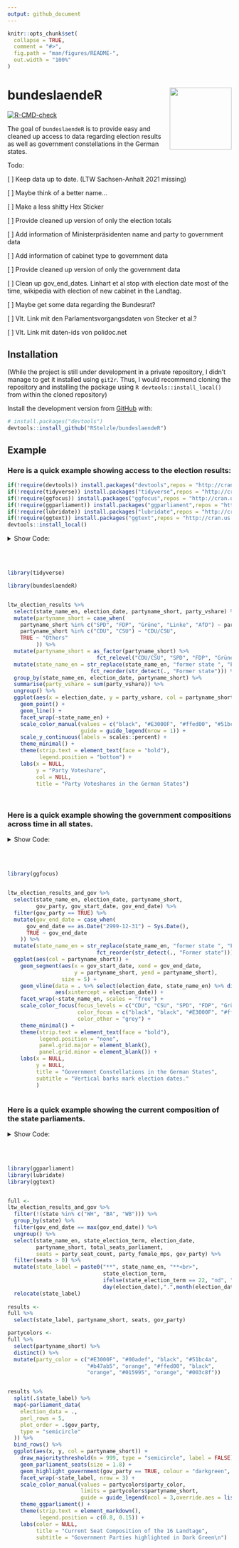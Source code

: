 ```yaml
---
output: github_document
---
```


<!-- README.md is generated from README.Rmd. Please edit that file -->

```r
knitr::opts_chunk$set(
  collapse = TRUE,
  comment = "#>",
  fig.path = "man/figures/README-",
  out.width = "100%"
)
```


# bundeslaendeR <img src='man/figures/hex_light_clipart.png' align="right" height="139" />

 <!-- badges: start -->
  [![R-CMD-check](https://github.com/RStelzle/bundeslaendeR/workflows/R-CMD-check/badge.svg)](https://github.com/RStelzle/bundeslaendeR/actions)
  <!-- badges: end -->

The goal of `bundeslaendeR` is to provide easy and cleaned up access to data regarding
election results as well as government constellations in the German states.



Todo:

[ ] Keep data up to date. (LTW Sachsen-Anhalt 2021 missing)

[ ] Maybe think of a better name...

[ ] Make a less shitty Hex Sticker

[ ] Provide cleaned up version of only the election totals

[ ] Add information of Ministerpräsidenten name and party to government data

[ ] Add information of cabinet type to government data

[ ] Provide cleaned up version of only the government data

[ ] Clean up gov_end_dates. Linhart et al stop with election date most of the time,
wikipedia with election of new cabinet in the Landtag.

[ ] Maybe get some data regarding the Bundesrat?

[ ] Vlt. Link mit den Parlamentsvorgangsdaten von Stecker et al.?

[ ] Vlt. Link mit daten-ids von polidoc.net



## Installation


(While the project is still under development in a private repository,
I didn't manage to get it installed using `git2r`. Thus, I would recommend
cloning the repository and installing the package using `R devtools::install_local()`
from within the cloned repository)

Install the development version from [GitHub](https://github.com/) with:

``` r
# install.packages("devtools")
devtools::install_github("RStelzle/bundeslaendeR")
```





## Example

### Here is a quick example showing access to the election results:

```r
if(!require(devtools)) install.packages("devtools",repos = "http://cran.us.r-project.org")
if(!require(tidyverse)) install.packages("tidyverse",repos = "http://cran.us.r-project.org")
if(!require(ggfocus)) install.packages("ggfocus",repos = "http://cran.us.r-project.org")
if(!require(ggparliament)) install.packages("ggparliament",repos = "http://cran.us.r-project.org")
if(!require(lubridate)) install.packages("lubridate",repos = "http://cran.us.r-project.org")
if(!require(ggtext)) install.packages("ggtext",repos = "http://cran.us.r-project.org")
devtools::install_local()
```




<details>
  <summary>Show Code:</summary>
  
```
library(tidyverse)

library(bundeslaendeR)


ltw_election_results %>% 
  select(state_name_en, election_date, partyname_short, party_vshare) %>% 
  mutate(partyname_short = case_when(
    partyname_short %in% c("SPD", "FDP", "Grüne", "Linke", "AfD") ~ partyname_short,
    partyname_short %in% c("CDU", "CSU") ~ "CDU/CSU", 
    TRUE ~ "Others"
         )) %>% 
  mutate(partyname_short = as_factor(partyname_short) %>% 
                            fct_relevel("CDU/CSU", "SPD", "FDP", "Grüne", "Linke", "AfD", "Others")) %>%
  mutate(state_name_en = str_replace(state_name_en, "former state ", "Former state of\n") %>% 
                          fct_reorder(str_detect(., "Former state"))) %>% 
  group_by(state_name_en, election_date, partyname_short) %>% 
  summarise(party_vshare = sum(party_vshare)) %>% 
  ungroup() %>% 
  ggplot(aes(x = election_date, y = party_vshare, col = partyname_short)) +
    geom_point() +
    geom_line() +
    facet_wrap(~state_name_en) +
    scale_color_manual(values = c("black", "#E3000F", "#ffed00", "#51bc4a", "#b47ab5", "#00adef", "grey"),
                       guide = guide_legend(nrow = 1)) +
    scale_y_continuous(labels = scales::percent) +
    theme_minimal() +
    theme(strip.text = element_text(face = "bold"),
          legend.position = "bottom") +
    labs(x = NULL,
         y = "Party Voteshare",
         col = NULL,
         title = "Party Voteshares in the German States")

```

</details>


<br><br>


```r
library(tidyverse)

library(bundeslaendeR)


ltw_election_results %>% 
  select(state_name_en, election_date, partyname_short, party_vshare) %>% 
  mutate(partyname_short = case_when(
    partyname_short %in% c("SPD", "FDP", "Grüne", "Linke", "AfD") ~ partyname_short,
    partyname_short %in% c("CDU", "CSU") ~ "CDU/CSU", 
    TRUE ~ "Others"
         )) %>% 
  mutate(partyname_short = as_factor(partyname_short) %>% 
                            fct_relevel("CDU/CSU", "SPD", "FDP", "Grüne", "Linke", "AfD", "Others")) %>%
  mutate(state_name_en = str_replace(state_name_en, "former state ", "Former state of\n") %>% 
                          fct_reorder(str_detect(., "Former state"))) %>% 
  group_by(state_name_en, election_date, partyname_short) %>% 
  summarise(party_vshare = sum(party_vshare)) %>% 
  ungroup() %>% 
  ggplot(aes(x = election_date, y = party_vshare, col = partyname_short)) +
    geom_point() +
    geom_line() +
    facet_wrap(~state_name_en) +
    scale_color_manual(values = c("black", "#E3000F", "#ffed00", "#51bc4a", "#b47ab5", "#00adef", "grey"),
                       guide = guide_legend(nrow = 1)) +
    scale_y_continuous(labels = scales::percent) +
    theme_minimal() +
    theme(strip.text = element_text(face = "bold"),
          legend.position = "bottom") +
    labs(x = NULL,
         y = "Party Voteshare",
         col = NULL,
         title = "Party Voteshares in the German States")
  
  

```








### Here is a quick example showing the government compositions across time in all states.


<details>
  <summary>Show Code:</summary>
  
```
library(ggfocus)


ltw_election_results_and_gov %>% 
  select(state_name_en, election_date, partyname_short,
         gov_party, gov_start_date, gov_end_date) %>% 
  filter(gov_party == TRUE) %>% 
  mutate(gov_end_date = case_when(
      gov_end_date == as.Date("2999-12-31") ~ Sys.Date(),
      TRUE ~ gov_end_date
    )) %>% 
  mutate(state_name_en = str_replace(state_name_en, "former state ", "Former state of\n") %>% 
                            fct_reorder(str_detect(., "Former state"))) %>% 
  ggplot(aes(col = partyname_short)) +
    geom_segment(aes(x = gov_start_date, xend = gov_end_date,
                     y = partyname_short, yend = partyname_short),
                 size = 5) +
    geom_vline(data = . %>% select(election_date, state_name_en) %>% distinct(),
               aes(xintercept = election_date)) +
    facet_wrap(~state_name_en, scales = "free") +
    scale_color_focus(focus_levels = c("CDU", "CSU", "SPD", "FDP", "Grüne", "Linke"), 
                      color_focus = c("black", "black", "#E3000F", "#ffed00", "#51bc4a", "#b47ab5"),
                      color_other = "grey") +
    theme_minimal() +
    theme(strip.text = element_text(face = "bold"),
          legend.position = "none",
          panel.grid.major = element_blank(),
          panel.grid.minor = element_blank()) +
    labs(x = NULL,
         y = NULL,
         title = "Government Constellations in the German States",
         subtitle = "Vertical barks mark election dates."
         )


```

</details>

<br><br>

```r
library(ggfocus)


ltw_election_results_and_gov %>% 
  select(state_name_en, election_date, partyname_short,
         gov_party, gov_start_date, gov_end_date) %>% 
  filter(gov_party == TRUE) %>% 
  mutate(gov_end_date = case_when(
      gov_end_date == as.Date("2999-12-31") ~ Sys.Date(),
      TRUE ~ gov_end_date
    )) %>% 
  mutate(state_name_en = str_replace(state_name_en, "former state ", "Former state of\n") %>% 
                            fct_reorder(str_detect(., "Former state"))) %>% 
  ggplot(aes(col = partyname_short)) +
    geom_segment(aes(x = gov_start_date, xend = gov_end_date,
                     y = partyname_short, yend = partyname_short),
                 size = 5) +
    geom_vline(data = . %>% select(election_date, state_name_en) %>% distinct(),
               aes(xintercept = election_date)) +
    facet_wrap(~state_name_en, scales = "free") +
    scale_color_focus(focus_levels = c("CDU", "CSU", "SPD", "FDP", "Grüne", "Linke"), 
                      color_focus = c("black", "black", "#E3000F", "#ffed00", "#51bc4a", "#b47ab5"),
                      color_other = "grey") +
    theme_minimal() +
    theme(strip.text = element_text(face = "bold"),
          legend.position = "none",
          panel.grid.major = element_blank(),
          panel.grid.minor = element_blank()) +
    labs(x = NULL,
         y = NULL,
         title = "Government Constellations in the German States",
         subtitle = "Vertical barks mark election dates."
         )



```







### Here is a quick example showing the current composition of the state parliaments.

<details>
  <summary>Show Code:</summary>
  
```
library(ggparliament)
library(lubridate)
library(ggtext)


full <- 
ltw_election_results_and_gov %>% 
  filter(!(state %in% c("WH", "BA", "WB"))) %>% 
  group_by(state) %>% 
  filter(gov_end_date == max(gov_end_date)) %>% 
  ungroup() %>% 
  select(state_name_en, state_election_term, election_date,
         partyname_short, total_seats_parliament,
         seats = party_seat_count, party_female_mps, gov_party) %>% 
  filter(seats > 0) %>% 
  mutate(state_label = paste0("**", state_name_en, "**<br>",
                              state_election_term,
                              ifelse(state_election_term == 22, "nd", "th"), " LTW<br>on ",
                              day(election_date),".",month(election_date),".",year(election_date))) %>% 
  relocate(state_label)
  
results <- 
full %>% 
  select(state_label, partyname_short, seats, gov_party)

partycolors <- 
full %>% 
  select(partyname_short) %>% 
  distinct() %>% 
  mutate(party_color = c("#E3000F", "#00adef", "black", "#51bc4a",
                         "#b47ab5", "orange", "#ffed00", "black",
                         "orange", "#015995", "orange", "#003c8f"))


results %>% 
  split(.$state_label) %>% 
  map(~parliament_data(
    election_data = .,
    parl_rows = 5,
    plot_order = .$gov_party,
    type = "semicircle"
  )) %>% 
  bind_rows() %>% 
  ggplot(aes(x, y, col = partyname_short)) +
    draw_majoritythreshold(n = 999, type = "semicircle", label = FALSE) +
    geom_parliament_seats(size = 1.8) +
    geom_highlight_government(gov_party == TRUE, colour = "darkgreen", size = 1.8) +
    facet_wrap(~state_label, nrow = 3) +
    scale_color_manual(values = partycolors$party_color,
                       limits = partycolors$partyname_short,
                       guide = guide_legend(ncol = 3,override.aes = list(size = 6))) +
    theme_ggparliament() +
    theme(strip.text = element_markdown(),
          legend.position = c(0.8, 0.15)) +
    labs(color = NULL,
         title = "Current Seat Composition of the 16 Landtage",
         subtitle = "Government Parties highlighted in Dark Green\n")






```

</details>

<br><br>



```r
library(ggparliament)
library(lubridate)
library(ggtext)


full <- 
ltw_election_results_and_gov %>% 
  filter(!(state %in% c("WH", "BA", "WB"))) %>% 
  group_by(state) %>% 
  filter(gov_end_date == max(gov_end_date)) %>% 
  ungroup() %>% 
  select(state_name_en, state_election_term, election_date,
         partyname_short, total_seats_parliament,
         seats = party_seat_count, party_female_mps, gov_party) %>% 
  filter(seats > 0) %>% 
  mutate(state_label = paste0("**", state_name_en, "**<br>",
                              state_election_term,
                              ifelse(state_election_term == 22, "nd", "th"), " LTW<br>on ",
                              day(election_date),".",month(election_date),".",year(election_date))) %>% 
  relocate(state_label)
  
results <- 
full %>% 
  select(state_label, partyname_short, seats, gov_party)

partycolors <- 
full %>% 
  select(partyname_short) %>% 
  distinct() %>% 
  mutate(party_color = c("#E3000F", "#00adef", "black", "#51bc4a",
                         "#b47ab5", "orange", "#ffed00", "black",
                         "orange", "#015995", "orange", "#003c8f"))


results %>% 
  split(.$state_label) %>% 
  map(~parliament_data(
    election_data = .,
    parl_rows = 5,
    plot_order = .$gov_party,
    type = "semicircle"
  )) %>% 
  bind_rows() %>% 
  ggplot(aes(x, y, col = partyname_short)) +
    draw_majoritythreshold(n = 999, type = "semicircle", label = FALSE) +
    geom_parliament_seats(size = 1.8) +
    geom_highlight_government(gov_party == TRUE, colour = "darkgreen", size = 1.8) +
    facet_wrap(~state_label, nrow = 3) +
    scale_color_manual(values = partycolors$party_color,
                       limits = partycolors$partyname_short,
                       guide = guide_legend(ncol = 3,override.aes = list(size = 6))) +
    theme_ggparliament() +
    theme(strip.text = element_markdown(),
          legend.position = c(0.8, 0.15)) +
    labs(color = NULL,
         title = "Current Seat Composition of the 16 Landtage",
         subtitle = "Government Parties highlighted in Dark Green\n")




```













